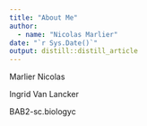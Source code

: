```yaml
---
title: "About Me"
author: 
  - name: "Nicolas Marlier" 
date: "`r Sys.Date()`"
output: distill::distill_article
---
```



 Marlier Nicolas
 
 Ingrid Van Lancker 
 
 BAB2-sc.biologyc
